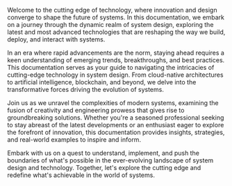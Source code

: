 Welcome to the cutting edge of technology, where innovation and design converge to shape the future of systems. In this documentation, we embark on a journey through the dynamic realm of system design, exploring the latest and most advanced technologies that are reshaping the way we build, deploy, and interact with systems.

In an era where rapid advancements are the norm, staying ahead requires a keen understanding of emerging trends, breakthroughs, and best practices. This documentation serves as your guide to navigating the intricacies of cutting-edge technology in system design. From cloud-native architectures to artificial intelligence, blockchain, and beyond, we delve into the transformative forces driving the evolution of systems.

Join us as we unravel the complexities of modern systems, examining the fusion of creativity and engineering prowess that gives rise to groundbreaking solutions. Whether you're a seasoned professional seeking to stay abreast of the latest developments or an enthusiast eager to explore the forefront of innovation, this documentation provides insights, strategies, and real-world examples to inspire and inform.

Embark with us on a quest to understand, implement, and push the boundaries of what's possible in the ever-evolving landscape of system design and technology. Together, let's explore the cutting edge and redefine what's achievable in the world of systems.